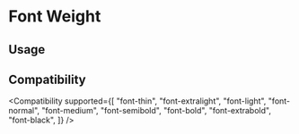 
# Font Weight

## Usage

<Usage />

## Compatibility

<Compatibility
supported={[
"font-thin",
"font-extralight",
"font-light",
"font-normal",
"font-medium",
"font-semibold",
"font-bold",
"font-extrabold",
"font-black",
]}
/>
